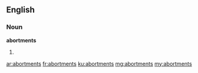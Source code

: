 ==English==

===Noun===
'''abortments'''

# {{plural of|abortment}}

[[ar:abortments]]
[[fr:abortments]]
[[ku:abortments]]
[[mg:abortments]]
[[my:abortments]]